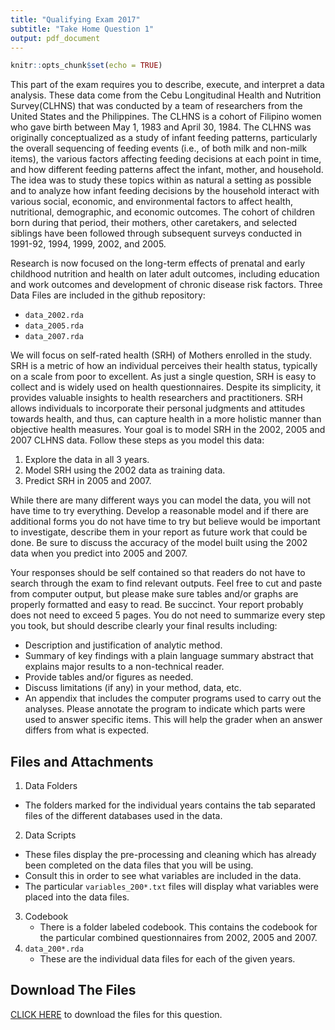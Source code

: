 ```yaml
---
title: "Qualifying Exam 2017"
subtitle: "Take Home Question 1"
output: pdf_document
---
```


```r
knitr::opts_chunk$set(echo = TRUE)
```



This part of the exam requires you to describe, execute, and interpret a data analysis. These data come from the Cebu Longitudinal Health and Nutrition Survey(CLHNS) that was conducted by a team of researchers from the United States and the Philippines. The CLHNS is a cohort of Filipino women who gave birth between May 1, 1983 and April 30, 1984. The CLHNS was originally conceptualized as a study of infant feeding patterns, particularly the overall sequencing of feeding events (i.e., of both milk and non-milk items), the various factors affecting feeding decisions at each point in time, and how different feeding patterns affect the infant, mother, and household. The idea was to study these topics within as natural a setting as possible and to analyze how infant feeding decisions by the household interact with various social, economic, and environmental factors to affect health, nutritional, demographic, and economic outcomes. The cohort of children born during that period, their mothers, other caretakers, and selected siblings have been followed through subsequent surveys conducted in 1991-92, 1994, 1999, 2002, and 2005. 

Research is now focused on the long-term effects of prenatal and early childhood nutrition and health on later adult outcomes, including education and work outcomes and development of chronic disease risk factors. Three Data Files are included in the github repository:

- `data_2002.rda`
- `data_2005.rda`
- `data_2007.rda`

We will focus on self-rated health (SRH) of Mothers enrolled in the study. SRH is a metric of how an individual perceives their health status, typically on a scale from poor to excellent. As just a single question, SRH is easy to collect and is widely used on health questionnaires. Despite its simplicity, it provides valuable insights to health researchers and practitioners. SRH allows individuals to incorporate their personal judgments and attitudes towards health, and thus, can capture health in a more holistic manner than objective health measures. Your goal is to model SRH in the 2002, 2005 and 2007 CLHNS data. Follow these steps as you model this data:

1. Explore the data in all 3 years. 
2. Model SRH using the 2002 data as training data. 
3. Predict SRH in 2005 and 2007. 

While there are many different ways you can model the data, you will not have time to try everything. Develop a reasonable model and if there are additional forms you do not have time to try but believe would be important to investigate, describe them in your report as future work that could be done. Be sure to discuss the accuracy of the model built using the 2002 data when you predict into 2005 and 2007. 

Your responses should be self contained so that readers do not have to search through the exam to find relevant outputs. Feel free to cut and paste from computer output, but please make sure tables and/or graphs are properly formatted and easy to read. Be succinct. Your report probably does not need to exceed 5 pages. You do not need to summarize every step you took, but should describe clearly your final results including:


- Description and justification of analytic method. 
- Summary of key findings with a plain language summary abstract that explains major results to a non-technical reader.
- Provide tables and/or figures as needed. 
- Discuss limitations (if any) in your method, data, etc. 
- An appendix that includes the computer programs used to carry out the analyses. Please annotate the program to indicate which parts were used to answer specific items. This will help the grader when an answer differs from what is expected.




## Files and Attachments

1. Data Folders
  - The folders marked for the individual years contains the tab separated files of the different databases used in the data. 
2. Data Scripts
  - These files display the pre-processing and cleaning which has already been completed on the data files that you will be using. 
  - Consult this in order to see what variables are included in the data.
   - The particular `variables_200*.txt` files will display what variables were placed into the data files.
3. Codebook
    - There is a folder labeled codebook. This contains the codebook for the particular combined questionnaires from 2002, 2005 and 2007. 
4. `data_200*.rda`
    - These are the individual data files for each of the given years. 
    
    
## Download The Files

[CLICK HERE](https://github.com/Sullivanstatistics/Q2017/archive/master.zip) to download the files for this question. 

